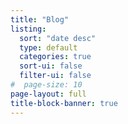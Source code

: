 ```yaml
---
title: "Blog"
listing:
  sort: "date desc"
  type: default
  categories: true
  sort-ui: false
  filter-ui: false
#  page-size: 10
page-layout: full
title-block-banner: true
---
```

<style>
  body {
    background-color: var(--post-page-background);
  }
</style>